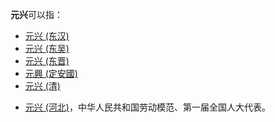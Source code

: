 '''元兴'''可以指：
*[[元兴_(东汉)|元兴 (东汉)]]
*[[元兴_(东吴)|元兴 (东吴)]]
*[[元兴_(东晋)|元兴 (东晋)]]
*[[元興_(定安國)|元興 (定安國)]]
*[[文兴_(魏枝叶)|元兴 (清)]]

*[[元兴_(河北)|元兴 (河北)]]，中华人民共和国劳动模范、第一届全国人大代表。

{{消歧义|Y|Cat=年号消歧义}}
